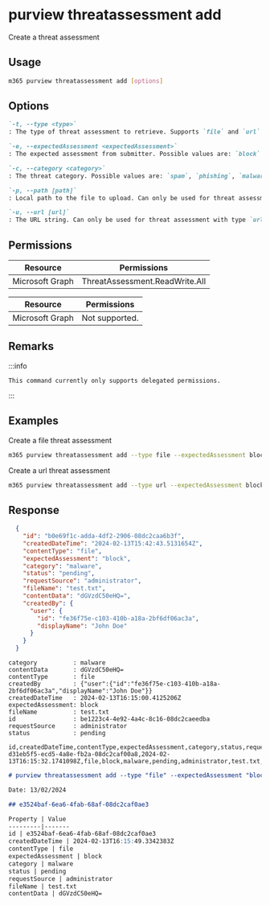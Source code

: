 
# purview threatassessment add

Create a threat assessment

## Usage

```sh
m365 purview threatassessment add [options]
```

## Options

```md definition-list
`-t, --type <type>`
: The type of threat assessment to retrieve. Supports `file` and `url`.

`-e, --expectedAssessment <expectedAssessment>`
: The expected assessment from submitter. Possible values are: `block` and `unblock`.

`-c, --category <category>`
: The threat category. Possible values are: `spam`, `phishing`, `malware`.

`-p, --path [path]`
: Local path to the file to upload. Can only be used for threat assessment with type `file`.

`-u, --url [url]`
: The URL string. Can only be used for threat assessment with type `url`.
```

<Global />

## Permissions

<Tabs>
  <TabItem value="Delegated">

  | Resource        | Permissions                    |
  |-----------------|--------------------------------|
  | Microsoft Graph | ThreatAssessment.ReadWrite.All |

  </TabItem>
  <TabItem value="Application">

  | Resource        | Permissions                    |
  |-----------------|--------------------------------|
  | Microsoft Graph | Not supported.                 |

  </TabItem>
</Tabs>

## Remarks

:::info

    This command currently only supports delegated permissions.

:::

## Examples

Create a file threat assessment

```sh
m365 purview threatassessment add --type file --expectedAssessment block --category malware --fileName 'test.txt' --path 'C:\Path\To\File.txt'
```

Create a url threat assessment

```sh
m365 purview threatassessment add --type url --expectedAssessment block --category phishing --url 'http://contoso.com'
```

## Response

<Tabs>
  <TabItem value="JSON">

  ```json
    {
      "id": "b0e69f1c-adda-4df2-2906-08dc2caa6b3f",
      "createdDateTime": "2024-02-13T15:42:43.5131654Z",
      "contentType": "file",
      "expectedAssessment": "block",
      "category": "malware",
      "status": "pending",
      "requestSource": "administrator",
      "fileName": "test.txt",
      "contentData": "dGVzdC50eHQ=",
      "createdBy": {
        "user": {
          "id": "fe36f75e-c103-410b-a18a-2bf6df06ac3a",
          "displayName": "John Doe"
        }
      }
    }
  ```

  </TabItem>
  <TabItem value="Text">

  ```text
  category          : malware
  contentData       : dGVzdC50eHQ=
  contentType       : file
  createdBy         : {"user":{"id":"fe36f75e-c103-410b-a18a-2bf6df06ac3a","displayName":"John Doe"}}
  createdDateTime   : 2024-02-13T16:15:00.4125206Z
  expectedAssessment: block
  fileName          : test.txt
  id                : be1223c4-4e92-4a4c-8c16-08dc2caeedba
  requestSource     : administrator
  status            : pending
  ```

  </TabItem>
  <TabItem value="CSV">

  ```csv
  id,createdDateTime,contentType,expectedAssessment,category,status,requestSource,fileName,contentData
  d31eb5f5-ecd5-4a8e-fb2a-08dc2caf00a8,2024-02-13T16:15:32.1741098Z,file,block,malware,pending,administrator,test.txt,dGVzdC50eHQ=
  ```

  </TabItem>
  <TabItem value="Markdown">

  ```md
  # purview threatassessment add --type "file" --expectedAssessment "block" --category "malware" --path "C:\temp\test.txt"

  Date: 13/02/2024

  ## e3524baf-6ea6-4fab-68af-08dc2caf0ae3

  Property | Value
  ---------|-------
  id | e3524baf-6ea6-4fab-68af-08dc2caf0ae3
  createdDateTime | 2024-02-13T16:15:49.3342383Z
  contentType | file
  expectedAssessment | block
  category | malware
  status | pending
  requestSource | administrator
  fileName | test.txt
  contentData | dGVzdC50eHQ=
  ```

  </TabItem>
</Tabs>
